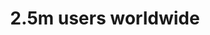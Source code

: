 ---
title: "2.5m users worldwide"
details: "Work across sub-accounts, manage permissions and allowances centrallys"
items:
  - "/assets/imgs/brand/brand1/img-s-15.png"
  - "/assets/imgs/brand/brand1/img-s-16.png"
  - "/assets/imgs/brand/brand1/img-s-17.png"
  - "/assets/imgs/brand/brand1/img-s-18.png"
  - "/assets/imgs/brand/brand1/img-s-19.png"
  - "/assets/imgs/brand/brand1/img-s-15.png"
  - "/assets/imgs/brand/brand1/img-s-16.png"
  - "/assets/imgs/brand/brand1/img-s-17.png"
  - "/assets/imgs/brand/brand1/img-s-18.png"
  - "/assets/imgs/brand/brand1/img-s-19.png"
---
